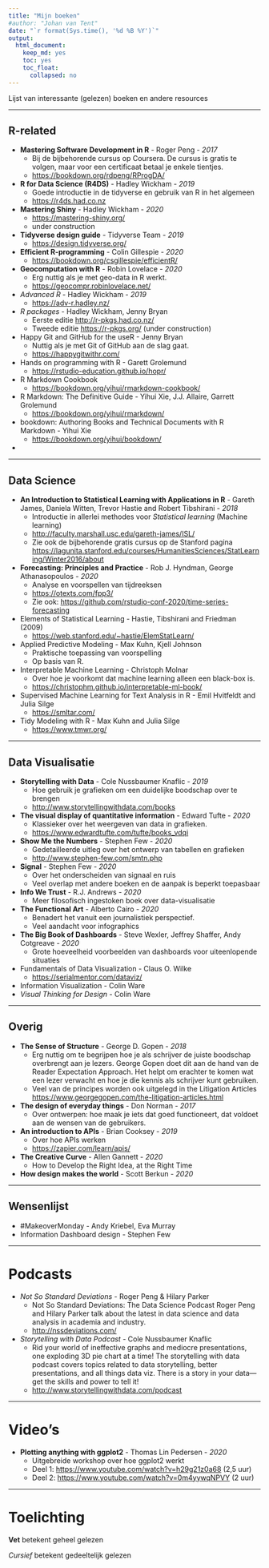 ```yaml
---
title: "Mijn boeken"
#author: "Johan van Tent"
date: "`r format(Sys.time(), '%d %B %Y')`"
output:
  html_document: 
    keep_md: yes
    toc: yes
    toc_float:
      collapsed: no
---
```


Lijst van interessante (gelezen) boeken en andere resources

---

## R-related

- **Mastering Software Development in R** - Roger Peng - *2017*
    - Bij de bijbehorende cursus op Coursera. De cursus is gratis te volgen, maar voor een certificaat betaal je enkele tientjes. 
    - <https://bookdown.org/rdpeng/RProgDA/>
- **R for Data Science (R4DS)** - Hadley Wickham - *2019*
    - Goede introductie in de tidyverse en gebruik van R in het algemeen
    - <https://r4ds.had.co.nz>
- **Mastering Shiny** - Hadley Wickham - *2020*
    - <https://mastering-shiny.org/>
    - under construction
- **Tidyverse design guide** - Tidyverse Team - *2019*
    - <https://design.tidyverse.org/>
- **Efficient R-programming** - Colin Gillespie - *2020*
    - <https://bookdown.org/csgillespie/efficientR/>
- **Geocomputation with R** - Robin Lovelace  - *2020*
    - Erg nuttig als je met geo-data in R werkt.
    - <https://geocompr.robinlovelace.net/>
- *Advanced R* - Hadley Wickham - *2019*
    - <https://adv-r.hadley.nz/>
- *R packages* - Hadley Wickham, Jenny Bryan 
    - Eerste editie <http://r-pkgs.had.co.nz/> 
    - Tweede editie <https://r-pkgs.org/> (under construction)
- Happy Git and GitHub for the useR - Jenny Bryan
    - Nuttig als je met Git of GitHub aan de slag gaat.
    - <https://happygitwithr.com/>
- Hands on programming with R - Garett Grolemund
    - <https://rstudio-education.github.io/hopr/>
- R Markdown Cookbook
    - <https://bookdown.org/yihui/rmarkdown-cookbook/>
- R Markdown: The Definitive Guide - Yihui Xie, J.J. Allaire, Garrett Grolemund 
    - <https://bookdown.org/yihui/rmarkdown/>
- bookdown: Authoring Books and Technical Documents with R Markdown - Yihui Xie
    - <https://bookdown.org/yihui/bookdown/>
- 

---

## Data Science

-  **An Introduction to Statistical Learning with Applications in R** -  Gareth James, Daniela Witten, Trevor Hastie and Robert Tibshirani - *2018*
    - Introductie in allerlei methodes voor *Statistical learning* (Machine learning)
    - <http://faculty.marshall.usc.edu/gareth-james/ISL/>
    - Zie ook de bijbehorende gratis cursus op de Stanford pagina
    <https://lagunita.stanford.edu/courses/HumanitiesSciences/StatLearning/Winter2016/about>
- **Forecasting: Principles and Practice** - Rob J. Hyndman, George Athanasopoulos - *2020*
    - Analyse en voorspellen van tijdreeksen
    - <https://otexts.com/fpp3/>
    - Zie ook: <https://github.com/rstudio-conf-2020/time-series-forecasting>
- Elements of Statistical Learning - Hastie, Tibshirani and Friedman (2009)
    - <https://web.stanford.edu/~hastie/ElemStatLearn/>
- Applied Predictive Modeling - Max Kuhn, Kjell Johnson
    - Praktische toepassing van voorspelling
    - Op basis van R.
- Interpretable Machine Learning - Christoph Molnar
    - Over hoe je voorkomt dat machine learning alleen een black-box is.
    - <https://christophm.github.io/interpretable-ml-book/>
- Supervised Machine Learning for Text Analysis in R - Emil Hvitfeldt and Julia Silge
    - <https://smltar.com/>
- Tidy Modeling with R - Max Kuhn and Julia Silge
    - <https://www.tmwr.org/>
    

---

## Data Visualisatie

- **Storytelling with Data** - Cole Nussbaumer Knaflic - *2019*
    - Hoe gebruik je grafieken om een duidelijke boodschap over te brengen
    - <http://www.storytellingwithdata.com/books>
- **The visual display of quantitative information** - Edward Tufte - *2020*
    - Klassieker over het weergeven van data in grafieken.
    - <https://www.edwardtufte.com/tufte/books_vdqi>
- **Show Me the Numbers** - Stephen Few - *2020*
    - Gedetailleerde uitleg over het ontwerp van tabellen en grafieken
    - <http://www.stephen-few.com/smtn.php>
- **Signal** - Stephen Few - *2020*
    - Over het onderscheiden van signaal en ruis
    - Veel overlap met andere boeken en de aanpak is beperkt toepasbaar
- **Info We Trust** - R.J. Andrews - *2020*
    - Meer filosofisch ingestoken boek over data-visualisatie
- **The Functional Art** - Alberto Cairo - *2020*
    - Benadert het vanuit een journalistiek perspectief.
    - Veel aandacht voor infographics
- **The Big Book of Dashboards** - Steve Wexler, Jeffrey Shaffer, Andy Cotgreave - *2020*
    - Grote hoeveelheid voorbeelden van dashboards voor uiteenlopende situaties
- Fundamentals of Data Visualization - Claus O. Wilke
    - <https://serialmentor.com/dataviz/>
- Information Visualization - Colin Ware
- *Visual Thinking for Design* - Colin Ware


---

## Overig

- **The Sense of Structure** - George D. Gopen - *2018*
    - Erg nuttig om te begrijpen hoe je als schrijver de juiste boodschap overbrengt aan je lezers. George Gopen doet dit aan de hand van de Reader Expectation Approach. Het helpt om erachter te komen wat een lezer verwacht en hoe je die kennis als schrijver kunt gebruiken.
    - Veel van de principes worden ook uitgelegd in the Litigation Articles <https://www.georgegopen.com/the-litigation-articles.html>
- **The design of everyday things** - Don Norman - *2017*
    - Over ontwerpen: hoe maak je iets dat goed functioneert, dat voldoet aan de wensen van de gebruikers.
- **An introduction to APIs** - Brian Cooksey - *2019*
    - Over hoe APIs werken
    - <https://zapier.com/learn/apis/>
- **The Creative Curve** - Allen Gannett - *2020*
    - How to Develop the Right Idea, at the Right Time
- **How design makes the world** - Scott Berkun - *2020*


---

## Wensenlijst

- #MakeoverMonday - Andy Kriebel, Eva Murray
- Information Dashboard design - Stephen Few


---

# Podcasts

- *Not So Standard Deviations* - Roger Peng & Hilary Parker
    - Not So Standard Deviations: The Data Science Podcast Roger Peng and Hilary Parker talk about the latest in data science and data analysis in academia and industry.
    - <http://nssdeviations.com/>
- *Storytelling with Data Podcast* - Cole Nussbaumer Knaflic
    - Rid your world of ineffective graphs and mediocre presentations, one exploding 3D pie chart at a time! The storytelling with data podcast covers topics related to data storytelling, better presentations, and all things data viz. There is a story in your data—get the skills and power to tell it!
    - <http://www.storytellingwithdata.com/podcast>
    
---

# Video's

- **Plotting anything with ggplot2** - Thomas Lin Pedersen - *2020*
    - Uitgebreide workshop over hoe ggplot2 werkt
    - Deel 1: <https://www.youtube.com/watch?v=h29g21z0a68> (2,5 uur)
    - Deel 2: <https://www.youtube.com/watch?v=0m4yywqNPVY> (2 uur)

---

# Toelichting

**Vet** betekent geheel gelezen

*Cursief* betekent gedeeltelijk gelezen